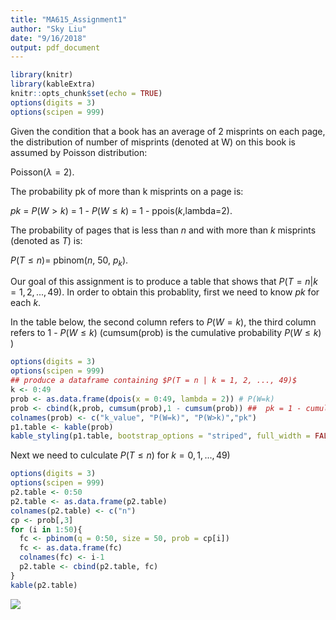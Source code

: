 ```yaml
---
title: "MA615_Assignment1"
author: "Sky Liu"
date: "9/16/2018"
output: pdf_document
---
```




```r
library(knitr)
library(kableExtra)
knitr::opts_chunk$set(echo = TRUE)
options(digits = 3)
options(scipen = 999)
```





\vspace{.3in}

Given the condition that a book has an average of 2 misprints on each page, the distribution of number of misprints (denoted at W) on this book is assumed by Poisson distribution: 

Poisson$(\lambda = 2)$. 

\vspace{.1in}

The probability pk of more than k misprints on a page is:

$pk$ = $P(W>k)$ = 1 - $P(W \leq k)$ = 1 - ppois($k$,lambda=2). 

\vspace{.1in}

The probability of pages that is less than $n$ and with more than $k$ misprints (denoted as $T$) is:  

$P(T \leq n) =$ pbinom($n$, 50, $p_k$). 

\vspace{.1in}

Our goal of this assignment is to produce a table that shows that $P(T = n | k = 1, 2, ..., 49)$. In order to obtain this probablity, first we need to know $pk$ for each $k$.

In the table below, the second column refers to $P(W = k)$, the third column refers to 1 - $P(W \leq k)$ (cumsum(prob)  is the cumulative probability $P(W \leq k)$ ) 

```r
options(digits = 3)
options(scipen = 999)
## produce a dataframe containing $P(T = n | k = 1, 2, ..., 49)$  
k <- 0:49
prob <- as.data.frame(dpois(x = 0:49, lambda = 2)) # P(W=k)
prob <- cbind(k,prob, cumsum(prob),1 - cumsum(prob)) ##  pk = 1 - cumulative probability = P(W>k)
colnames(prob) <- c("k_value", "P(W=k)", "P(W>k)","pk")
p1.table <- kable(prob)
kable_styling(p1.table, bootstrap_options = "striped", full_width = FALSE, position = "left")
```

\vspace{.2in}
Next we need to culculate $P(T \leq n)$ for $k=0,1,...,49$)

```r
options(digits = 3)
options(scipen = 999)
p2.table <- 0:50 
p2.table <- as.data.frame(p2.table)
colnames(p2.table) <- c("n")
cp <- prob[,3]
for (i in 1:50){
  fc <- pbinom(q = 0:50, size = 50, prob = cp[i])
  fc <- as.data.frame(fc)
  colnames(fc) <- i-1
  p2.table <- cbind(p2.table, fc)  
}
kable(p2.table)


```
![](book.png)
